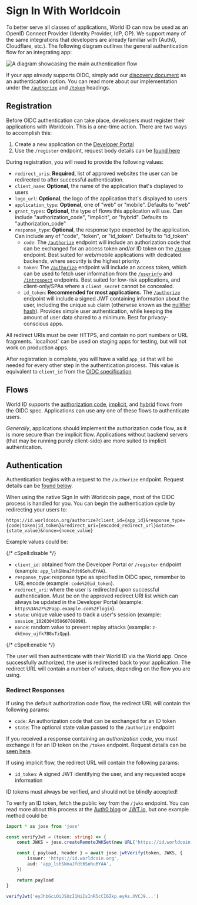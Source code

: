 # Sign In With Worldcoin

To better serve all classes of applications, World ID can now be used as an OpenID Connect Provider (Identity Provider, IdP, OP). We support many of the same integrations that developers are already familiar with (Auth0, Cloudflare, etc.). The following diagram outlines the general authentication flow for an integrating app:

<Fence className="bg-gray-50">![A diagram showcasing the main authentication flow](/images/docs/id/sign-in.svg)</Fence>

If your app already supports OIDC, simply add our [discovery document](/.well-known/openid-configuration) as an authentication option. You can read more about our implementation under the [`/authorize`](#/authorize) and [`/token`](#/token) headings.

## Registration

Before OIDC authentication can take place, developers must register their applications with Worldcoin. This is a one-time action. There are two ways to accomplish this:

1. Create a new application on the [Developer Portal](https://developer.worldcoin.org)
2. Use the `/register` endpoint, request body details can be [found here](#/register)

During registration, you will need to provide the following values:

-   `redirect_uris`: **Required**, list of approved websites the user can be redirected to after successful authentication.
-   `client_name`: **Optional**, the name of the application that's displayed to users
-   `logo_url`: **Optional**, the logo of the application that's displayed to users
-   `application_type`: **Optional**, one of "web" or "mobile". Defaults to "web"
-   `grant_types`: **Optional**, the type of flows this application will use. Can include "authorization_code", "implicit", or "hybrid". Defaults to "authorization_code"
-   `response_type`: **Optional**, the response type expected by the application. Can include any of "code", "token", or "id_token". Defaults to "id_token"
    -   `code`: The [`/authorize`](#generate-credentials) endpoint will include an authorization code that can be exchanged for an access token and/or ID token on the [`/token`](#exchange-code) endpoint. Best suited for web/mobile applications with dedicated backends, where security is the highest priority.
    -   `token`: The [`/authorize`](#generate-credentials) endpoint will include an access token, which can be used to fetch user information from the [`/userinfo`](#get-user-info) and [`/introspect`](#introspect) endpoints. Best suited for low-risk applications, and client-only/SPAs where a `client_secret` cannot be concealed.
    -   `id_token`: **Recommended for most applications.** The [`/authorize`](#generate-credentials) endpoint will include a signed JWT containing information about the user, including the unique `sub` claim (otherwise known as the [nullifier hash](/idkit/reference#response)). Provides simple user authentication, while keeping the amount of user data shared to a minimum. Best for privacy-conscious apps.

<Note>
	All redirect URIs must be over HTTPS, and contain no port numbers or URL fragments. `localhost` can be used on
	staging apps for testing, but will not work on production apps.
</Note>

After registration is complete, you will have a valid `app_id` that will be needed for every other step in the authentication process. This value is equivalent to `client_id` from the [OIDC specification](https://openid.net/specs/openid-connect-core-1_0.html#AuthRequest)

## Flows

World ID supports the [authorization code](https://openid.net/specs/openid-connect-core-1_0.html#CodeFlowAuth), [implicit](https://openid.net/specs/openid-connect-core-1_0.html#ImplicitFlowAuth), and [hybrid](https://openid.net/specs/openid-connect-core-1_0.html#HybridFlowAuth) flows from the OIDC spec. Applications can use any one of these flows to authenticate users.

_Generally_, applications should implement the authorization code flow, as it is more secure than the implicit flow. Applications without backend servers (that may be running purely client-side) are more suited to implicit authentication.

## Authentication

Authentication begins with a request to the `/authorize` endpoint. Request details can be [found below](#/authorize).

When using the native Sign In with Worldcoin page, most of the OIDC process is handled for you. You can begin the authentication cycle by redirecting your users to:

```
https://id.worldcoin.org/authorize?client_id={app_id}&response_type={code|token|id_token}&redirect_uri={encoded_redirect_url}&state={state_value}&nonce={nonce_value}
```

Example values could be:

{/* cSpell:disable */}

-   `client_id`: obtained from the Developer Portal or `/register` endpoint (example: `app_lshSNnaJfdt6Sohu6YAA`).
-   `response_type`: response type as specified in OIDC spec, remember to URL encode (example: `code%20id_token`).
-   `redirect_uri`: where the user is redirected upon successful authentication. Must be on the approved redirect URI list which can always be updated in the Developer Portal (example: `https%3A%2F%2Fapp.example.com%2Flogin`).
-   `state`: unique value used to track a user's session (example: `session_102030405060708090`).
-   `nonce`: random value to prevent replay attacks (example: `z-dkEmoy_ujfk7B8uTiQpp`).

{/* cSpell:enable */}

The user will then authenticate with their World ID via the World app. Once successfully authorized, the user is redirected back to your application. The redirect URL will contain a number of values, depending on the flow you are using.

### Redirect Responses

If using the default authorization code flow, the redirect URL will contain the following params:

-   `code`: An authorization code that can be exchanged for an ID token
-   `state`: The optional state value passed to the `/authorize` endpoint

If you received a response containing an _authorization code_, you must exchange it for an ID token on the `/token` endpoint. Request details can be [seen here](#/token).

If using implicit flow, the redirect URL will contain the following params:

-   `id_token`: A signed JWT identifying the user, and any requested scope information

<Note type="caution">ID tokens must always be verified, and should not be blindly accepted!</Note>

To verify an ID token, fetch the public key from the `/jwks` endpoint. You can read more about this process at the [Auth0 blog](https://auth0.com/blog/navigating-rs256-and-jwks/) or [JWT.io](https://jwt.io/), but one example method could be:

```ts
import * as jose from 'jose'

const verifyJwt = (token: string) => {
	const JWKS = jose.createRemoteJWKSet(new URL('https://id.worldcoin.org/jwks.json'))

	const { payload, header } = await jose.jwtVerify(token, JWKS, {
		issuer: 'https://id.worldcoin.org',
		aud: 'app_lshSNnaJfdt6Sohu6YAA',
	})

	return payload
}

verifyJwt('eyJhbGciOiJSUzI1NiIsInR5cCI6Ikp.eyAs.XVCJ9...')
```
